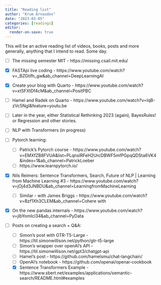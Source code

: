 ```yaml
---
title: "Reading list"
author: "Krum Arnaudov"
date: "2023-03-05"
categories: [readings]
editor:
  render-on-save: true
---
```


This will be an active reading list of videos, books, posts and more generally, anything that I intend to read. Some day.

- [ ] The missing semester MIT - https://missing.csail.mit.edu/

- [X] FASTApi live coding - https://www.youtube.com/watch?v=_BZGtifh_gw&ab_channel=DeepLearningAI
- [X] Create your blog with Quarto - https://www.youtube.com/watch?v=xtSFXtDf4cM&ab_channel=PositPBC
- [ ] Hamel and Radek on Quarto - https://www.youtube.com/watch?v=IqB-zVc5NgI&feature=youtu.be
- [ ] Later in the year, either Statistical Rethinking 2023 (again), BayesRules! or Regression and other stories.
- [ ] NLP with Transformers (in progress)
- [ ] Pytorch learning:
  - [ ] Patrick's Pytorch course - https://www.youtube.com/watch?v=EMXfZB8FVUA&list=PLqnslRFeH2UrcDBWF5mfPGpqQDSta6VK4&index=1&ab_channel=PatrickLoeber
  - [ ] https://www.learnpytorch.io/
- [X] Nils Reimers: Sentence Transformers, Search, Future of NLP | Learning from Machine Learning #3 - https://www.youtube.com/watch?v=jOj4d3JNBDU&ab_channel=LearningfromMachineLearning
  - [ ] Similar - with James Briggs - https://www.youtube.com/watch?v=Bzf1Xh3CLEM&ab_channel=Cohere with 
- [X] On the new pandas internals - https://www.youtube.com/watch?v=jIbYomIcl34&ab_channel=PyData
- [ ] Posts on creating a search + Q&A:
  - [ ] Simon's post with GTR-T5-Large - https://til.simonwillison.net/python/gtr-t5-large
  - [ ] Simon's wrapper over openAI's API - https://til.simonwillison.net/gpt3/chatgpt-api
  - [ ] Hamel's post - https://github.com/hamelsmu/chat-langchain/
  - [ ] OpenAI's notebook - https://github.com/openai/openai-cookbook
  - [X] Sentence Transformers Example - https://www.sbert.net/examples/applications/semantic-search/README.html#examples
